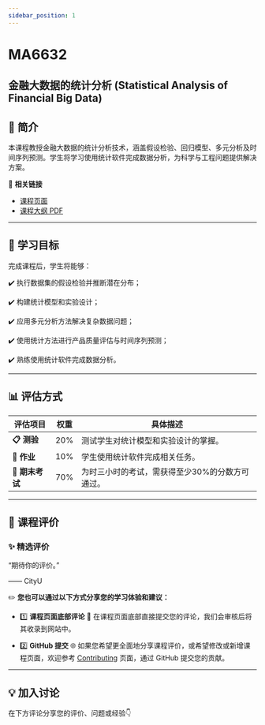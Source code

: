 ```yaml
---
sidebar_position: 1
---
```


# MA6632
## 金融大数据的统计分析 (Statistical Analysis of Financial Big Data)

## **📘 简介**
本课程教授金融大数据的统计分析技术，涵盖假设检验、回归模型、多元分析及时间序列预测。学生将学习使用统计软件完成数据分析，为科学与工程问题提供解决方案。

🔗 **相关链接**
- [课程页面](https://www.cityu.edu.hk/catalogue/pg/202526/course/MA6632.htm)
- [课程大纲 PDF](https://www.cityu.edu.hk/catalogue/pg/202526/course/MA6632.pdf)

---

## **🎯 学习目标**

完成课程后，学生将能够：

✔️ 执行数据集的假设检验并推断潜在分布；

✔️ 构建统计模型和实验设计；

✔️ 应用多元分析方法解决复杂数据问题；

✔️ 使用统计方法进行产品质量评估与时间序列预测；

✔️ 熟练使用统计软件完成数据分析。

---

## **📊 评估方式**

| **评估项目**            | **权重** | **具体描述**                                                                                       |
|------------------------|---------|---------------------------------------------------------------------------------------------------|
| **📋 测验**             | 20%      | 测试学生对统计模型和实验设计的掌握。                                                                  |
| **📂 作业**             | 10%      | 学生使用统计软件完成相关任务。                                                                        |
| **📝 期末考试**         | 70%      | 为时三小时的考试，需获得至少30%的分数方可通过。                                                        |

---

## **💬 课程评价**

### ✨ **精选评价**
<div className={commentStyles.commentBox}>
    <p className={commentStyles.commentText}>
        “期待你的评价。”
    </p>
    <p className={commentStyles.commentAuthor}>—— CityU</p>
</div>

✏️ **您也可以通过以下方式分享您的学习体验和建议：**

- 1️⃣ **课程页面底部评论**
💬 在课程页面底部直接提交您的评论，我们会审核后将其收录到网站中。

- 2️⃣ **GitHub 提交**
🌐 如果您希望更全面地分享课程评价，或希望修改或新增课程页面，欢迎参考 [Contributing](/contributing) 页面，通过 GitHub 提交您的贡献。

---

## **💡 加入讨论**

在下方评论分享您的评价、问题或经验👇
<Utterances />